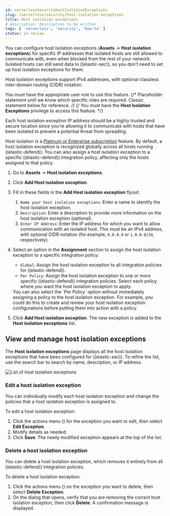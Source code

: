 ```yaml
---
id: serverlessSecurityHostIsolationExceptions
slug: /serverless/security/host-isolation-exceptions
title: Host isolation exceptions
# description: Description to be written
tags: [ 'serverless', 'security', 'how-to' ]
status: in review
---
```


<DocBadge template="technical preview" />
<div id="host-isolation-exceptions"></div>

You can configure host isolation exceptions (**Assets** -> **Host isolation exceptions**) for specific IP addresses that <DocLink id="serverlessSecurityHostIsolationOv">isolated hosts</DocLink> are still allowed to communicate with, even when blocked from the rest of your network. Isolated hosts can still send data to ((elastic-sec)), so you don't need to set up host isolation exceptions for them.

Host isolation exceptions support IPv4 addresses, with optional classless inter-domain routing (CIDR) notation.

<DocCallOut title="Requirements">

You must have the appropriate user role to use this feature.
{/* Placeholder statement until we know which specific roles are required. Classic statement below for reference. */}
{/* You must have the **Host Isolation Exceptions** <DocLink id="serverlessSecurityEndpointManagementReq">privilege</DocLink> to access this feature. */}

</DocCallOut>

<DocCallOut title="Important" color="warning">
Each host isolation exception IP address should be a highly trusted and secure location since you're allowing it to communicate with hosts that have been isolated to prevent a potential threat from spreading.
</DocCallOut>

Host isolation is a [Platinum or Enterprise subscription](https://www.elastic.co/pricing) feature. By default, a host isolation exception is recognized globally across all hosts running ((elastic-defend)). You can also assign a host isolation exception to a specific ((elastic-defend)) integration policy, affecting only the hosts assigned to that policy.

1. Go to **Assets** -> **Host isolation exceptions**.
1. Click **Add Host isolation exception**.
1. Fill in these fields in the **Add Host isolation exception** flyout:
    1. `Name your host isolation exceptions`: Enter a name to identify the host isolation exception.
    1. `Description`: Enter a description to provide more information on the host isolation exception (optional).
    1. `Enter IP Address`: Enter the IP address for which you want to allow communication with an isolated host. This must be an IPv4 address, with optional CIDR notation (for example, `0.0.0.0` or `1.0.0.0/24`, respectively).
1. Select an option in the **Assignment** section to assign the host isolation exception to a specific integration policy:

    * `Global`: Assign the host isolation exception to all integration policies for ((elastic-defend)).
    * `Per Policy`: Assign the host isolation exception to one or more specific ((elastic-defend)) integration policies. Select each policy where you want the host isolation exception to apply.
    <DocCallOut title="Note">
    You can also select the `Per Policy` option without immediately assigning a policy to the host isolation exception. For example, you could do this to create and review your host isolation exception configurations before putting them into action with a policy.
    </DocCallOut>
1. Click **Add Host isolation exception**. The new exception is added to the **Host isolation exceptions** list.

<div id="manage-host-isolation-exceptions"></div>

## View and manage host isolation exceptions

The **Host isolation exceptions** page displays all the host isolation exceptions that have been configured for ((elastic-sec)). To refine the list, use the search bar to search by name, description, or IP address.

![List of host isolation exceptions](../images/host-isolation-exceptions/-management-admin-host-isolation-exceptions-ui.png)

<div id="edit-host-isolation-exception"></div>

### Edit a host isolation exception
You can individually modify each host isolation exception and change the policies that a host isolation exception is assigned to.

To edit a host isolation exception:

1. Click the actions menu (<DocIcon type="boxesHorizontal" title="Actions menu icon" />) for the exception you want to edit, then select **Edit Exception**.
1. Modify details as needed.
1. Click **Save**. The newly modified exception appears at the top of the list.

<div id="delete-host-isolation-exception"></div>

### Delete a host isolation exception
You can delete a host isolation exception, which removes it entirely from all ((elastic-defend)) integration policies.

To delete a host isolation exception:

1. Click the actions menu (<DocIcon type="boxesHorizontal" title="Actions menu icon" />) on the exception you want to delete, then select **Delete Exception**.
1. On the dialog that opens, verify that you are removing the correct host isolation exception, then click **Delete**. A confirmation message is displayed.

